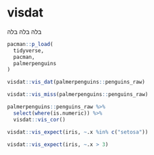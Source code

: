 
# visdat

<script type="text/javascript">

// toggle visibility of R source blocks in R Markdown output
function toggle_R() {
  var x = document.getElementsByClassName('r');
  if (x.length == 0) return;
  function toggle_vis(o) {
    var d = o.style.display;
    o.style.display = (d == 'block' || d == '') ? 'none':'block';
  }

  for (i = 0; i < x.length; i++) {
    var y = x[i];
    if (y.tagName.toLowerCase() === 'pre') toggle_vis(y);
  }

    var elem = document.getElementById("myButton1");
    if (elem.value === "Hide Code") elem.value = "Show Code";
    else elem.value = "Hide Code";
}

document.write('<input onclick="toggle_R();" type="button" value="Hide Code" id="myButton1"</input>')

</script>

בלה בלה בלה

```r
pacman::p_load(
  tidyverse,
  pacman,
  palmerpenguins
)
```


```r
visdat::vis_dat(palmerpenguins::penguins_raw)
```
```r
visdat::vis_miss(palmerpenguins::penguins_raw)
```



```r
palmerpenguins::penguins_raw %>% 
  select(where(is.numeric)) %>% 
  visdat::vis_cor()
```

```r
visdat::vis_expect(iris, ~.x %in% c("setosa"))
```
```r
visdat::vis_expect(iris, ~.x > 3)
```


